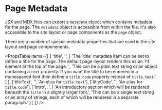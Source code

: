 
# Page Metadata

JSX and MDX files can export a `metadata` object which contains metadata for
the page.  The `metadata` object is accessible from within the file.  It's
also accessible to the site layout or page components as the `page` object.

<Example
  Component={MetaComp}
  code={MetaCode}
  language="mdx"
/>

<Heading title="Properties"/>

There are a number of special metadata properties that are used in the site
layout and page componenents.

<PropsTable
  items={[
    [
      'title',     '',
      [
        'The \`title\` metadata item can be set to define a title for the page.  The default page layout renders this as an \`h1\` element at the top of the page. ',
        'This can be a plain text string or an object containing a `text` property. If you want the title to be rendered in a monospaced font then define a `title.code` property instead of `title.text`.'
      ]
    ],
    ['titleText', '', 'An alias for `title.text`'],
    ['titleCode', '', 'An alias for `title.code`'],
    ['intro',     '',
      [
        'An introductory section which will be rendered beneath the `title` in a slightly larger font.',
        'This can be a single text string or an array of strings, each of which will be rendered in a separate paragraph.'
      ]
    ]
  ]}
/>
